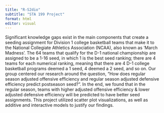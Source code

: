 ```yaml
---
title: "R-S2dio"
subtitle: "STA 199 Project"
format: html
editor: visual
---
```


Significant knowledge gaps exist in the main components that create a seeding assignment for Division 1 college basketball teams that make it to the National Collegiate Athletics Association (NCAA), also known as 'March Madness'. The 64 teams that qualify for the D-1 national championship are assigned to be a 1-16 seed, in which 1 is the best seed ranking; there are 4 teams for each numerical ranking, meaning that there are 4 D-1 college basketball programs deemed a 1 seed, 4 deemed a 2 seed, and so on. Our group centered our research around the question, "How does regular season adjusted offensive efficiency and regular season adjusted defensive efficiency predict postseason seed?". In the end, we found that in the regular season, teams with higher adjusted offensive efficiency & lower adjusted defensive efficiency will be predicted to have better seed assignments. This project utilized scatter plot visualizations, as well as additive and interactive models to justify our findings.
